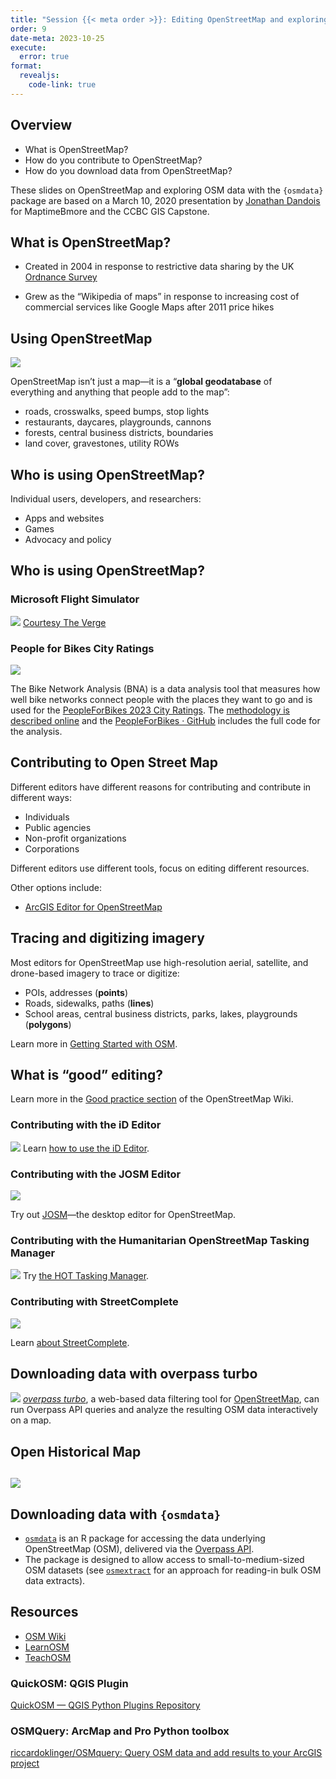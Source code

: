 ```yaml
---
title: "Session {{< meta order >}}: Editing OpenStreetMap and exploring OpenStreetMap data with the `{osmdata}` package"
order: 9
date-meta: 2023-10-25
execute: 
  error: true
format: 
  revealjs:
    code-link: true
---
```


## Overview

-   What is OpenStreetMap?
-   How do you contribute to OpenStreetMap?
-   How do you download data from OpenStreetMap?

These slides on OpenStreetMap and exploring OSM data with the `{osmdata}` package are based on a March 10, 2020 presentation by [Jonathan Dandois](https://twitter.com/jondandois) for MaptimeBmore and the CCBC GIS Capstone.

## What is OpenStreetMap?

-   Created in 2004 in response to restrictive data sharing by the UK [Ordnance Survey](https://www.gov.uk/government/organisations/ordnance-survey)

-   Grew as the "Wikipedia of maps" in response to increasing cost of commercial services like Google Maps after 2011 price hikes

## Using OpenStreetMap

![](images/umbc-area-open-street-map.png)

OpenStreetMap isn't just a map---it is a "**global geodatabase** of everything and anything that people add to the map":

-   roads, crosswalks, speed bumps, stop lights
-   restaurants, daycares, playgrounds, cannons
-   forests, central business districts, boundaries
-   land cover, gravestones, utility ROWs

## Who is using OpenStreetMap?

Individual users, developers, and researchers:

-   Apps and websites
-   Games
-   Advocacy and policy

## Who is using OpenStreetMap?

### Microsoft Flight Simulator

![](images/2020-08-21_microsoft-flight-simulator_the-verge.png) [Courtesy The Verge](https://www.theverge.com/2020/8/21/21395084/microsoft-flight-simulator-melbourne-obelish-openstreetmap-bing-maps-data-glitch)

### People for Bikes City Ratings

![](images/cityratings-people-for-bikes.png)

The Bike Network Analysis (BNA) is a data analysis tool that measures how well bike networks connect people with the places they want to go and is used for the [PeopleForBikes 2023 City Ratings](https://cityratings.peopleforbikes.org/). The [methodology is described online](https://cityratings.peopleforbikes.org/about/methodology) and the [PeopleForBikes · GitHub](https://github.com/PeopleForBikes) includes the full code for the analysis.

## Contributing to Open Street Map

Different editors have different reasons for contributing and contribute in different ways:

-   Individuals
-   Public agencies
-   Non-profit organizations
-   Corporations

::: notes
Different editors use different tools, focus on editing different resources.

Other options include:

-   [ArcGIS Editor for OpenStreetMap](https://www.esri.com/en-us/arcgis/products/arcgis-editor-for-openstreetmap)
:::

## Tracing and digitizing imagery

Most editors for OpenStreetMap use high-resolution aerial, satellite, and drone-based imagery to trace or digitize:

-   POIs, addresses (**points**)
-   Roads, sidewalks, paths (**lines**)
-   School areas, central business districts, parks, lakes, playgrounds (**polygons**)

Learn more in [Getting Started with OSM](https://maptimebmore.github.io/ccbc-osm-presentation/#15).

## What is "good" editing?

Learn more in the [Good practice section](https://wiki.openstreetmap.org/wiki/Good_practice) of the OpenStreetMap Wiki.

### Contributing with the iD Editor

![](images/umbc-area-open-street-map-editor.png) Learn [how to use the iD Editor](https://learnosm.org/en/beginner/id-editor/).

### Contributing with the JOSM Editor

![](images/josm-screenshot.png)

Try out [JOSM](https://live.osgeo.org/en/overview/josm_overview.html)---the desktop editor for OpenStreetMap.

### Contributing with the Humanitarian OpenStreetMap Tasking Manager

![](images/hot-open-street-map-morocco.png) Try [the HOT Tasking Manager](https://tasks.hotosm.org/).

### Contributing with StreetComplete

![](images/street-complete-screenshots.png)

Learn [about StreetComplete](https://streetcomplete.app/).

## Downloading data with overpass turbo

![](images/overpass-turbo-screenshot.png) [*overpass turbo*](https://overpass-turbo.eu), a web-based data filtering tool for [OpenStreetMap](http://www.openstreetmap.org/), can run Overpass API queries and analyze the resulting OSM data interactively on a map.

## Open Historical Map

## ![](images/open-historical-map.png)

## Downloading data with `{osmdata}`

-   [`osmdata`](https://docs.ropensci.org/osmdata/) is an R package for accessing the data underlying OpenStreetMap (OSM), delivered via the [Overpass API](https://wiki.openstreetmap.org/wiki/Overpass_API).
-   The package is designed to allow access to small-to-medium-sized OSM datasets (see [`osmextract`](https://github.com/ropensci/osmextract) for an approach for reading-in bulk OSM data extracts).

## Resources

-   [OSM Wiki](https://wiki.openstreetmap.org/)
-   [LearnOSM](https://learnosm.org/)
-   [TeachOSM](https://teachosm.org/)

### QuickOSM: QGIS Plugin

[QuickOSM --- QGIS Python Plugins Repository](https://plugins.qgis.org/plugins/QuickOSM/)

### OSMQuery: ArcMap and Pro Python toolbox

[riccardoklinger/OSMquery: Query OSM data and add results to your ArcGIS project](https://github.com/riccardoklinger/OSMquery)
